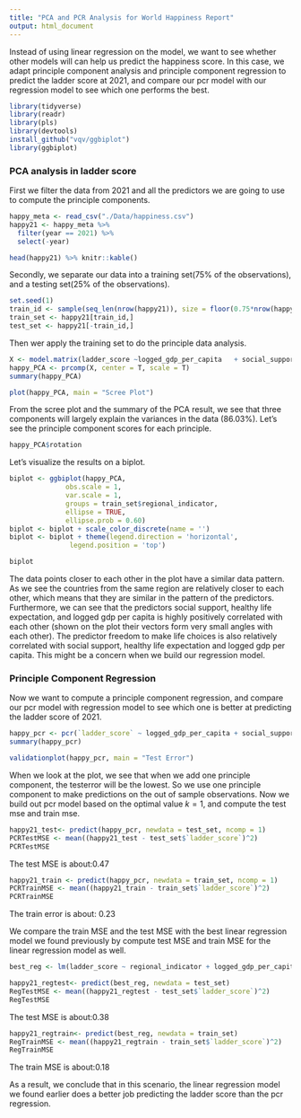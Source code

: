 ```yaml
---
title: "PCA and PCR Analysis for World Happiness Report"
output: html_document
---
```


Instead of using linear regression on the model, we want to see whether other models will can help us predict the happiness score. In this case, we adapt principle component analysis and principle component regression to predict the ladder score at 2021, and compare our pcr model with our regression model to see which one performs the best.

```r
library(tidyverse)
library(readr)
library(pls)
library(devtools)
install_github("vqv/ggbiplot")
library(ggbiplot)
```

### PCA analysis in ladder score 

First we filter the data from 2021 and all the predictors we are going to use to compute the principle components.

```r
happy_meta <- read_csv("./Data/happiness.csv")
happy21 <- happy_meta %>%
  filter(year == 2021) %>%
  select(-year)

head(happy21) %>% knitr::kable()
```

Secondly, we separate our data into a training set(75% of the observations), and  a testing set(25% of the observations).

```r
set.seed(1)
train_id <- sample(seq_len(nrow(happy21)), size = floor(0.75*nrow(happy21)))
train_set <- happy21[train_id,]
test_set <- happy21[-train_id,]
```

Then wer apply the training set to do the principle data analysis.

```r
X <- model.matrix(ladder_score ~logged_gdp_per_capita	+ social_support + healthy_life_expectancy + freedom_to_make_life_choices + generosity +perceptions_of_corruption, data = train_set)[, -1]
happy_PCA <- prcomp(X, center = T, scale = T) 
summary(happy_PCA)
```

```r
plot(happy_PCA, main = "Scree Plot")
```

From the scree plot and the summary of the PCA result, we see that three components will largely explain the variances in the data (86.03%). Let's see the principle component scores for each principle.

```r
happy_PCA$rotation
```

Let's visualize the results on a biplot.

```r
biplot <- ggbiplot(happy_PCA,
              obs.scale = 1,
              var.scale = 1,
              groups = train_set$regional_indicator,
              ellipse = TRUE,
              ellipse.prob = 0.60)
biplot <- biplot + scale_color_discrete(name = '')
biplot <- biplot + theme(legend.direction = 'horizontal',
               legend.position = 'top')

biplot
```

The data points closer to each other in the plot have a similar data pattern. As we see the countries from the same region are relatively closer to each other, which means that they are similar in the pattern of the predictors. Furthermore, we can see that the predictors social support, healthy life expectation, and logged gdp per capita is highly positively correlated with each other (shown on the plot their vectors form very small angles with each other). The predictor freedom to make life choices is also relatively correlated with  social support, healthy life expectation and logged gdp per capita. This might be a concern when we build our regression model.

### Principle Component Regression

Now we want to compute a principle component regression, and compare our pcr model with regression model to see which one is better at predicting the ladder score of 2021.

```r
happy_pcr <- pcr(`ladder_score` ~ logged_gdp_per_capita	+ social_support + healthy_life_expectancy + freedom_to_make_life_choices + generosity +perceptions_of_corruption, data = train_set, scale = TRUE, validation = "CV")
summary(happy_pcr)
```


```r
validationplot(happy_pcr, main = "Test Error")
```

When we look at the plot, we see that when we add one principle component, the testerror will be the lowest. So we use one principle component to make predictions on the out of sample observations. Now we build out pcr model based on the optimal value $k = 1$, and compute the test mse and train mse.

```r
happy21_test<- predict(happy_pcr, newdata = test_set, ncomp = 1) 
PCRTestMSE <- mean((happy21_test - test_set$`ladder_score`)^2) 
PCRTestMSE
```

The test MSE is about:0.47

```r
happy21_train <- predict(happy_pcr, newdata = train_set, ncomp = 1) 
PCRTrainMSE <- mean((happy21_train - train_set$`ladder_score`)^2) 
PCRTrainMSE
```

The train error is about: 0.23

We compare the train MSE and the test MSE with the best linear regression model we found previously by compute test MSE and train MSE for the linear regression model as well. 

```r
best_reg <- lm(ladder_score ~ regional_indicator + logged_gdp_per_capita + social_support + freedom_to_make_life_choices +  logged_gdp_per_capita * freedom_to_make_life_choices, data = train_set)
```

```r
happy21_regtest<- predict(best_reg, newdata = test_set) 
RegTestMSE <- mean((happy21_regtest - test_set$`ladder_score`)^2) 
RegTestMSE
```

The test MSE is about:0.38

```r
happy21_regtrain<- predict(best_reg, newdata = train_set) 
RegTrainMSE <- mean((happy21_regtrain - train_set$`ladder_score`)^2) 
RegTrainMSE
```

The train MSE is about:0.18

As a result, we conclude that in this scenario, the linear regression model we found earlier does a better job predicting the ladder score than the pcr regression.